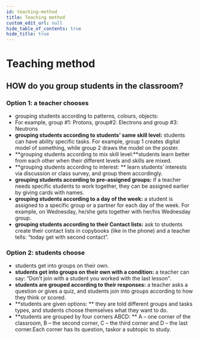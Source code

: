 ```yaml
---
id: teaching-method
title: Teaching method
custom_edit_url: null
hide_table_of_contents: true
hide_title: true
---
```



<Theme atomicStructure />

# Teaching method

## HOW do you group students in the classroom?

### Option 1: a teacher chooses

- grouping students according to patterns, colours, objects:
- For example, group #1: Protons, group#2: Electrons and group #3: Neutrons
- **grouping students according to students’ same skill level:** students can have ability specific tasks. For example, group 1 creates digital model of something, while group 2 draws the model on the poster.
- **grouping students according to mix skill level:**students learn better from each other when their different levels and skills are mixed.
- **grouping students according to interest: ** learn students’ interests via discussion or class survey, and group them accordingly.
- **grouping students according to pre-assigned groups:** if a teacher needs specific students to work together, they can be assigned earlier by giving cards with names.
- **grouping students according to a day of the week:** a student is assigned to a specific group or a partner for each day of the week. For example, on Wednesday, he/she gets together with her/his Wednesday group.
- **grouping students according to their Contact lists:** ask to students create their contact lists in copybooks (like in the phone) and a teacher tells: “today get with second contact”.

### Option 2: students choose

- students get into groups on their own.
- **students get into groups on their own with a condition:** a teacher can say: “Don’t join with a student you worked with the last lesson”.
- **students are grouped according to their responses:** a teacher asks a question or gives a quiz, and students join into groups according to how they think or scored.
- **students are given options: ** they are told different groups and tasks types, and students choose themselves what they want to do.
- **students are grouped by four corners ABCD: ** A – one corner of the classroom, B – the second corner, C – the third corner and D – the last corner.Each corner has its question, taskor a subtopic to study.

